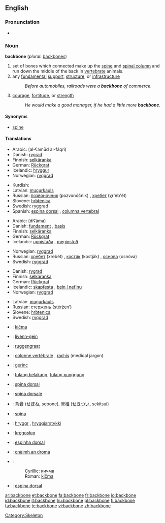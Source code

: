 ==English==

===Pronunciation===
*{{audio|en-us-backbone.ogg|Audio (US)}}

===Noun===
'''backbone'''  (''plural:'' [[backbones]])

# set of bones which connected make up the [[spine]] and [[spinal column]] and run down the middle of the back in [[vertebrate]] animals.
# any [[fundamental]] [[support]], [[structure]], or [[infrastructure]]
#:''Before automobiles, railroads were a '''backbone''' of commerce.''
# [[courage]], [[fortitude]], or [[strength]]
#:''He would make a good manager, if he had a little more '''backbone'''.''

====Synonyms====
*[[spine]]

====Translations====
{{trans-top|set of bones which connected make up the spine and spinal column}}
*Arabic: {{ARchar|[[العمود الفقري]]}} (al-ʕamūd al-fáqri) {{m}}
*Danish: [[rygrad]] {{c}}
*Finnish: [[selkäranka]]
*German: [[Rückgrat]] {{n}}
*Icelandic: [[hryggur]] {{m}}
*Norwegian: [[ryggrad]] {{fm}}
{{trans-mid}}
*Kurdish: {{KUchar|[[بڕبڕه‌]]}}
*Latvian: [[mugurkauls]] {{m}}
*Russian: [[позвоночник]] (pozvonóčnik) {{m}}, [[хребет]] (χr'eb'ét) {{m}}
*Slovene: [[hrbtenica]] {{f}}
*Swedish: [[ryggrad]] {{c}}
*Spanish: [[espina dorsal]] {{f}}, [[columna vertebral]] {{f}}
{{trans-bottom}}

{{trans-top|any fundamental support, structure, or infrastructure}}
*Arabic:{{ARchar|[[دعامة]]}} (diʕāma) {{f}}
*Danish: [[fundament]] {{n}}, [[basis]] {{c}}
*Finnish: [[selkäranka]]
*German: [[Rückgrat]] {{n}}
*Icelandic: [[uppistaða]] {{f}}, [[meginstoð]] {{f}}
{{trans-mid}}
*Norwegian: [[ryggrad]] {{fm}}
*Russian: [[хребет]] (xrebét) {{m}}, [[костяк]] (kostják) {{m}}, [[основа]] (osnóva) {{f}}
*Swedish: [[ryggrad]] {{c}}
{{trans-bottom}}

{{trans-top|courage, fortitude, or strength}}
*Danish: [[rygrad]] {{c}}
*Finnish: [[selkäranka]]
*German: [[Rückgrat]] {{n}}
*Icelandic: [[skapfesta]] {{f}}, [[bein í nefinu]] {{n}}
*Norwegian: [[ryggrad]] {{fm}}
{{trans-mid}}
*Latvian: [[mugurkauls]] {{m}}
*Russian: [[стержень]] (stéržen’) {{m}}
*Slovene: [[hrbtenica]] {{f}}
*Swedish: [[ryggrad]] {{c}}
{{trans-bottom}}

{{checktrans}}

*{{ttbc|Bosnian}}: [[kičma]] {{f}}
*{{ttbc|Breton}}: [[livenn-gein]] {{f}}
*{{ttbc|Dutch}}: [[ruggengraat]] {{m}}
*{{ttbc|French}}: [[colonne vertébrale]] {{f}}, [[rachis]] {{m}} (medical jargon)
*{{ttbc|Hungarian}}: [[gerinc]]
*{{ttbc|Indonesian}}: [[tulang belakang]], [[tulang punggung]]
*{{ttbc|Interlingua}}: [[spina dorsal]]
*{{ttbc|Italian}}: [[spina dorsale]] {{f}}
*{{ttbc|Japanese}}: [[背骨]] ([[せぼね]], sebone), [[脊椎]] ([[せきつい]], sekitsui)
*{{ttbc|Latin}}: [[spina]] {{f}}
*{{ttbc|Old Norse}}: [[hryggr]] {{m}}, [[hryggjarstykki]] {{n}}
*{{ttbc|Polish}}: [[kręgosłup]] {{m}}
*{{ttbc|Portuguese}}: [[espinha dorsal]] {{f}} {{italbrac|Brazil}}
*{{ttbc|Scottish Gaelic}}: [[cnàimh an droma]] {{m}}
*{{ttbc|Serbian}}:
*:Cyrillic: [[кичма]] {{f}}
*:Roman: [[kičma]] {{f}}
*{{ttbc|Spanish}}: [[espina dorsal]] {{f}}

[[Category:Skeleton]]

[[ar:backbone]]
[[et:backbone]]
[[fa:backbone]]
[[fr:backbone]]
[[io:backbone]]
[[id:backbone]]
[[it:backbone]]
[[hu:backbone]]
[[pl:backbone]]
[[fi:backbone]]
[[ta:backbone]]
[[te:backbone]]
[[vi:backbone]]
[[zh:backbone]]